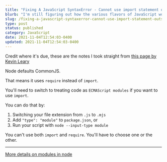```yaml
---
title: "Fixing A JavaScript SyntaxError - Cannot use import statement outside a module Error"
blurb: "I'm still figuring out how the various flavors of JavaScript work. This is how to deal with `import` in Node"
slug: /fixing-a-javascript-syntaxerror-cannot-use-import-statement-outside-a-module-error
type: post
status: published
category: JavaScript
date: 2021-11-04T12:54:03-0400
updated: 2021-11-04T12:54:03-0400
---
```


Credit where it's due, these are the notes I took straight from [this page by Kevin Leary](https://www.kevinleary.net/js-fix-for-syntaxerror-cannot-use-import-statement-outside-a-module/)

Node defaults CommonJS. 

That means it uses `require` instead of `import`.

You'll need to switch to treating code as `ECMAScript modules` if you want to use `import`.

You can do that by:

1. Switching your file extension from `.js` to `.mjs`
2. Add `"type": "module"` to `package.json`, or
3. Run your script with `node --input-type module`

You can't use both `import` and `require`. You'll have to choose one or the other.

---

[More details on modules in node](https://nodejs.org/api/esm.html#/esm_enabling)


 





